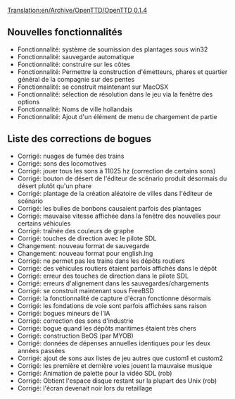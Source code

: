 [[Translation:en/Archive/OpenTTD/OpenTTD 0.1.4]]


{{fr/Archive/OpenTTD/Livraison|prec=fr/Archive/OpenTTD/OpenTTD 0.1.3|suiv=fr/Archive/OpenTTD/OpenTTD 0.2.0|date=25/03/2004}}

==Nouvelles fonctionnalités==
*Fonctionnalité: système de soumission des plantages sous win32
*Fonctionnalité: sauvegarde automatique
*Fonctionnalité: construire sur les côtes
*Fonctionnalité: Permettre la construction d'émetteurs, phares et quartier général de la compagnie sur des pentes
*Fonctionnalité: se construit maintenant sur MacOSX
*Fonctionnalité: sélection de résolution dans le jeu via la fenêtre des options
*Fonctionnalité: Noms de ville hollandais
*Fonctionnalité: Ajout d'un élément de menu de chargement de partie

==Liste des corrections de bogues==
*Corrigé: nuages de fumée des trains
*Corrigé: sons des locomotives
*Corrigé: jouer tous les sons à 11025 hz (correction de certains sons)
*Corrigé: bouton de désert de l'éditeur de scénario produit désormais du désert plutôt qu'un phare
*Corrigé: plantage de la création aléatoire de villes dans l'éditeur de scénario
*Corrigé: les bulles de bonbons causaient parfois des plantages
*Corrigé: mauvaise vitesse affichée dans la fenêtre des nouvelles pour certains véhicules
*Corrigé: traînée des couleurs de graphe
*Corrigé: touches de direction avec le pilote SDL
*Changement: nouveau format de sauvegarde
*Changement: nouveau format pour english.lng
*Corrigé: ne permet pas les trains dans les dépôts routiers
*Corrigé: des véhicules routiers étaient parfois affichés dans le dépôt
*Corrigé: erreur des touches de direction dans le pilote SDL
*Corrigé: erreurs d'alignement dans les sauvegardes/chargements
*Corrigé: se construit maintenant sous FreeBSD
*Corrigé: la fonctionnalité de capture d'écran fonctionne désormais
*Corrigé: les fondations de voie sont parfois affichées sans raison
*Corrigé: bogues mineurs de l'IA
*Corrigé: correction des sons d'industrie
*Corrigé: bogue quand les dépôts maritimes étaient très chers
*Corrigé: construction BeOS (par MYOB)
*Corrigé: données de dépenses annuelles identiques pour les deux années passées
*Corrigé: ajout de sons aux listes de jeu autres que custom1 et custom2
*Corrigé: les première et dernière voies jouent la mauvaise musique
*Corrigé: Animation de palette pour la vidéo SDL (rob)
*Corrigé: Obtient l'espace disque restant sur la plupart des Unix (rob)
*Corrigé: l'écran devenait noir lors du retaillage